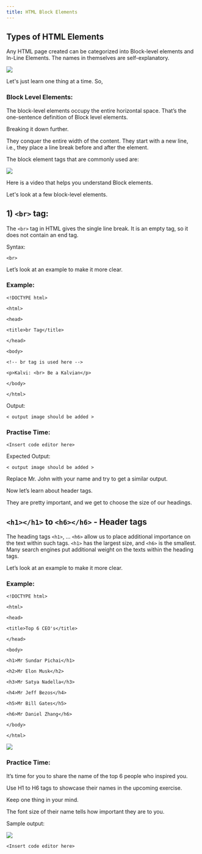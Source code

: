 ```yaml
---
title: HTML Block Elements
---
```




## Types of HTML Elements

Any HTML page created can be categorized into Block-level elements and In-Line Elements. The names in themselves are self-explanatory.

  

![](https://s3.ap-south-1.amazonaws.com/kalvi-education.github.io/front-end-web-development/HTML+element+types.png)

Let's just learn one thing at a time. So,

### Block Level Elements:

The block-level elements occupy the entire horizontal space. That’s the one-sentence definition of Block level elements.

Breaking it down further.

They conquer the entire width of the content. They start with a new line, i.e., they place a line break before and after the element.

The block element tags that are commonly used are:

  

![](https://s3.ap-south-1.amazonaws.com/kalvi-education.github.io/front-end-web-development/HTML+elements+%26+description.png)

  

Here is a video that helps you understand Block elements.

<Youtube videoId="FuH3Y35uHWE" />

  

Let's look at a few block-level elements.

## 1) `<br>` tag:

The `<br>` tag in HTML gives the single line break. It is an empty tag, so it does not contain an end tag.

  

Syntax:

`<br>`

  

Let’s look at an example to make it more clear.

### Example:

`<!DOCTYPE html>`

`<html>`

`<head>`

`<title>br Tag</title>`

`</head>`

`<body>`

`<!-- br tag is used here -->`

`<p>Kalvi: <br> Be a Kalvian</p>`

`</body>`

`</html> `

  

Output:

`< output image should be added >`

### Practise Time:

`<Insert code editor here>`

Expected Output:

`< output image should be added >`

Replace Mr. John with your name and try to get a similar output.

Now let’s learn about header tags.

They are pretty important, and we get to choose the size of our headings.

## `<h1></h1>` to `<h6></h6>` - Header tags

The heading tags `<h1>`, ... `<h6>` allow us to place additional importance on the text within such tags. `<h1>` has the largest size, and `<h6>` is the smallest. Many search engines put additional weight on the texts within the heading tags.

Let’s look at an example to make it more clear.

### Example:

`<!DOCTYPE html>`

`<html>`

`<head>`

`<title>Top 6 CEO's</title>`

`</head>`

`<body>`

`<h1>Mr Sundar Pichai</h1>`

`<h2>Mr Elon Musk</h2>`

`<h3>Mr Satya Nadella</h3>`

`<h4>Mr Jeff Bezos</h4>`

`<h5>Mr Bill Gates</h5>`

`<h6>Mr Daniel Zhang</h6>`

`</body>`

`</html> `

![](https://s3.ap-south-1.amazonaws.com/kalvi-education.github.io/front-end-web-development/list+of+CEOs.png)

### Practice Time:

It’s time for you to share the name of the top 6 people who inspired you.

Use H1 to H6 tags to showcase their names in the upcoming exercise.

Keep one thing in your mind.

The font size of their name tells how important they are to you.

Sample output:

![](https://s3.ap-south-1.amazonaws.com/kalvi-education.github.io/front-end-web-development/sample+headings.png)

`<Insert code editor here>`